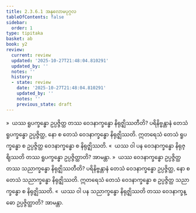 ```yaml
---
title: 2.3.6.1 အနုလောမပုဂ္ဂလ
tableOfContents: false
sidebar:
  order: 1
type: tipitaka
basket: ab
book: y2
review:
  current: review
  updated: '2025-10-27T21:48:04.810291'
  updated_by: ''
  notes: ''
  history:
  - state: review
    date: '2025-10-27T21:48:04.810291'
    updated_by: ''
    notes: ''
    previous_state: draft
---
```



<ReviewStatus review={frontmatter.review} showDetails={true} />

<HypothesisAnnotation frontmatter={frontmatter} />

<DynamicBreadcrumb />

<Division number="196" book="y2" e="ch" v="33" p="65">

<Paragraph number="933" book="y2">
»  ယဿ ရူပက္ခန္ဓော ဥပ္ပဇ္ဇိတ္ထ တဿ ဝေဒနာက္ခန္ဓော နိရုဇ္ဈိဿတီတိ?
</Paragraph>

<Paragraph number="934" book="y2">
ပရိနိဗ္ဗန္တာနံ တေသံ ရူပက္ခန္ဓော ဥပ္ပဇ္ဇိတ္ထ, နော စ တေသံ ဝေဒနာက္ခန္ဓော နိရုဇ္ဈိဿတိ. ဣတရေသံ တေသံ ရူပက္ခန္ဓော စ ဥပ္ပဇ္ဇိတ္ထ ဝေဒနာက္ခန္ဓော စ နိရုဇ္ဈိဿတိ.
</Paragraph>

<Paragraph number="935" book="y2">
«  ယဿ ဝါ ပန ဝေဒနာက္ခန္ဓော နိရုဇ္ဈိဿတိ တဿ ရူပက္ခန္ဓော ဥပ္ပဇ္ဇိတ္ထာတိ? အာမန္တာ.
</Paragraph>

</Division>
<Division number="197" book="y2" e="ch" v="33" p="66">

<Paragraph number="936" book="y2">
»  ယဿ ဝေဒနာက္ခန္ဓော ဥပ္ပဇ္ဇိတ္ထ တဿ သညာက္ခန္ဓော နိရုဇ္ဈိဿတီတိ?
</Paragraph>

<Paragraph number="937" book="y2">
ပရိနိဗ္ဗန္တာနံ တေသံ ဝေဒနာက္ခန္ဓော ဥပ္ပဇ္ဇိတ္ထ, နော စ တေသံ သညာက္ခန္ဓော နိရုဇ္ဈိဿတိ. ဣတရေသံ တေသံ ဝေဒနာက္ခန္ဓော စ ဥပ္ပဇ္ဇိတ္ထ သညာက္ခန္ဓော စ နိရုဇ္ဈိဿတိ.
</Paragraph>

<Paragraph number="938" book="y2">
«  ယဿ ဝါ ပန သညာက္ခန္ဓော နိရုဇ္ဈိဿတိ တဿ ဝေဒနာက္ခန္ဓော ဥပ္ပဇ္ဇိတ္ထာတိ? အာမန္တာ.
</Paragraph>
</Division>